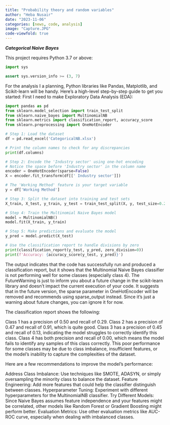---
title: "Probability theory and random variables"
author: "Heba Nusair"
date: "2023-11-06"
categories: [news, code, analysis]
image: "Capture.JPG"
code-viewfold: true
---

***Categorical Naive Bayes***

This project requires Python 3.7 or above:

```{python}

import sys

assert sys.version_info >= (3, 7)
```

For the analysis I a planning, Python libraries like Pandas, Matplotlib, and Scikit-learn will be handy. Here's a high-level step-by-step guide to get you started: First I need to make Exploratory Data Analysis (EDA):

```{python}
import pandas as pd
from sklearn.model_selection import train_test_split
from sklearn.naive_bayes import MultinomialNB
from sklearn.metrics import classification_report, accuracy_score
from sklearn.preprocessing import OneHotEncoder

# Step 1: Load the dataset
df = pd.read_excel('CategoricalNB.xlsx')

# Print the column names to check for any discrepancies
print(df.columns)

# Step 2: Encode the 'Industry sector' using one-hot encoding
# Notice the space before 'Industry sector' in the column name
encoder = OneHotEncoder(sparse=False)
X = encoder.fit_transform(df[[' Industry sector']])

# The 'Working Method' feature is your target variable
y = df['Working Method']

# Step 3: Split the dataset into training and test sets
X_train, X_test, y_train, y_test = train_test_split(X, y, test_size=0.2, random_state=42)

# Step 4: Train the Multinomial Naive Bayes model
model = MultinomialNB()
model.fit(X_train, y_train)

# Step 5: Make predictions and evaluate the model
y_pred = model.predict(X_test)

# Use the classification report to handle divisions by zero
print(classification_report(y_test, y_pred, zero_division=0))
print(f'Accuracy: {accuracy_score(y_test, y_pred)}')

```

The output indicates that the code has successfully run and produced a classification report, but it shows that the Multinomial Naive Bayes classifier is not performing well for some classes (especially class 4). The FutureWarning is just to inform you about a future change in the scikit-learn library and doesn't impact the current execution of your code. It suggests that in the future version, the sparse parameter in OneHotEncoder will be removed and recommends using sparse_output instead. Since it's just a warning about future changes, you can ignore it for now.

The classification report shows the following:

Class 1 has a precision of 0.50 and recall of 0.29. Class 2 has a precision of 0.47 and recall of 0.91, which is quite good. Class 3 has a precision of 0.45 and recall of 0.13, indicating the model struggles to correctly identify this class. Class 4 has both precision and recall of 0.00, which means the model fails to identify any samples of this class correctly. This poor performance for some classes may be due to class imbalance, insufficient features, or the model's inability to capture the complexities of the dataset.

Here are a few recommendations to improve the model's performance:

Address Class Imbalance: Use techniques like SMOTE, ADASYN, or simply oversampling the minority class to balance the dataset. Feature Engineering: Add more features that could help the classifier distinguish between classes. Hyperparameter Tuning: Experiment with different hyperparameters for the MultinomialNB classifier. Try Different Models: Since Naive Bayes assumes feature independence and your features might be correlated, other models like Random Forest or Gradient Boosting might perform better. Evaluation Metrics: Use other evaluation metrics like AUC-ROC curve, especially when dealing with imbalanced classes. 


